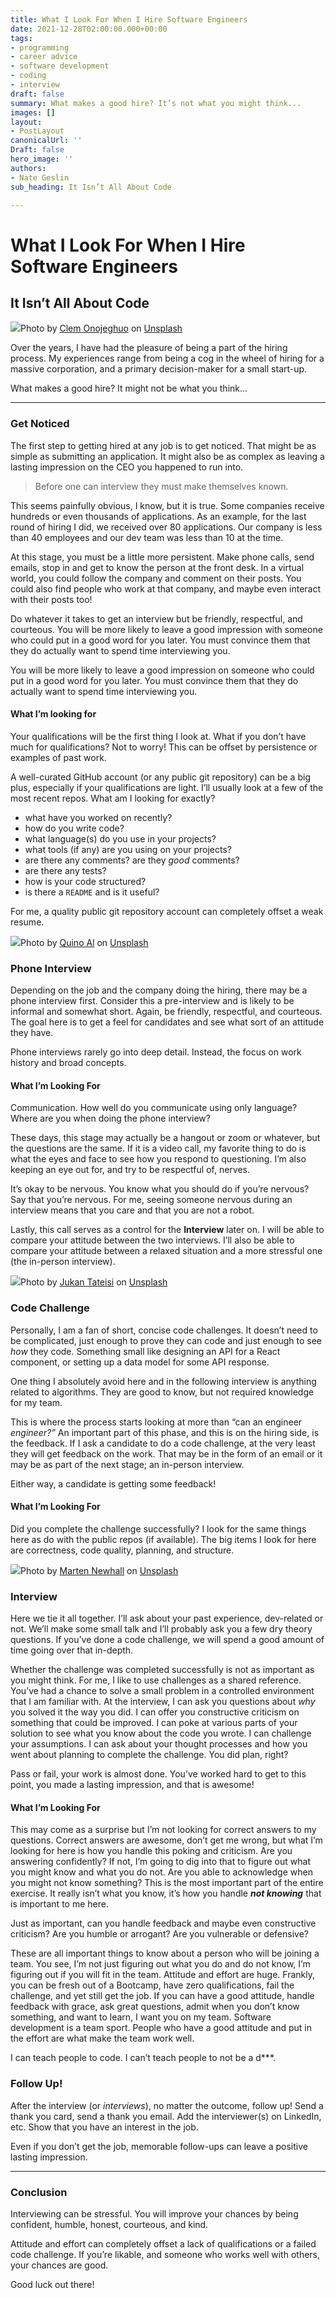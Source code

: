 ```yaml
---
title: What I Look For When I Hire Software Engineers
date: 2021-12-28T02:00:00.000+00:00
tags:
- programming
- career advice
- software development
- coding
- interview
draft: false
summary: What makes a good hire? It’s not what you might think...
images: []
layout:
- PostLayout
canonicalUrl: ''
Draft: false
hero_image: ''
authors:
- Nate Geslin
sub_heading: It Isn’t All About Code

---
```

# What I Look For When I Hire Software Engineers

## It Isn’t All About Code

![](https://cdn-images-1.medium.com/max/1600/0*h7yPWeT3CBwhOo0u)Photo by [Clem Onojeghuo](https://unsplash.com/@clemono?utm_source=medium&utm_medium=referral) on [Unsplash](https://unsplash.com?utm_source=medium&utm_medium=referral)

Over the years, I have had the pleasure of being a part of the hiring process. My experiences range from being a cog in the wheel of hiring for a massive corporation, and a primary decision-maker for a small start-up.

What makes a good hire? It might not be what you think…

---

### Get Noticed

The first step to getting hired at any job is to get noticed. That might be as simple as submitting an application. It might also be as complex as leaving a lasting impression on the CEO you happened to run into.

> Before one can interview they must make themselves known.

This seems painfully obvious, I know, but it is true. Some companies receive hundreds or even thousands of applications. As an example, for the last round of hiring I did, we received over 80 applications. Our company is less than 40 employees and our dev team was less than 10 at the time.

At this stage, you must be a little more persistent. Make phone calls, send emails, stop in and get to know the person at the front desk. In a virtual world, you could follow the company and comment on their posts. You could also find people who work at that company, and maybe even interact with their posts too!

Do whatever it takes to get an interview but be friendly, respectful, and courteous. You will be more likely to leave a good impression with someone who could put in a good word for you later. You must convince them that they do actually want to spend time interviewing you.

You will be more likely to leave a good impression on someone who could put in a good word for you later. You must convince them that they do actually want to spend time interviewing you.

#### **What I’m looking for**

Your qualifications will be the first thing I look at. What if you don’t have much for qualifications? Not to worry! This can be offset by persistence or examples of past work.

A well-curated GitHub account (or any public git repository) can be a big plus, especially if your qualifications are light. I’ll usually look at a few of the most recent repos. What am I looking for exactly?

- what have you worked on recently?
- how do you write code?
- what language(s) do you use in your projects?
- what tools (if any) are you using on your projects?
- are there any comments? are they _good_ comments?
- are there any tests?
- how is your code structured?
- is there a `README` and is it useful?

For me, a quality public git repository account can completely offset a weak resume.

![](https://cdn-images-1.medium.com/max/1600/0*2_GeNQk2M83qG5Cu)Photo by [Quino Al](https://unsplash.com/@quinoal?utm_source=medium&utm_medium=referral) on [Unsplash](https://unsplash.com?utm_source=medium&utm_medium=referral)

### Phone Interview

Depending on the job and the company doing the hiring, there may be a phone interview first. Consider this a pre-interview and is likely to be informal and somewhat short. Again, be friendly, respectful, and courteous. The goal here is to get a feel for candidates and see what sort of an attitude they have.

Phone interviews rarely go into deep detail. Instead, the focus on work history and broad concepts.

#### What I’m Looking For

Communication. How well do you communicate using only language? Where are you when doing the phone interview?

These days, this stage may actually be a hangout or zoom or whatever, but the questions are the same. If it is a video call, my favorite thing to do is what the eyes and face to see how you respond to questioning. I’m also keeping an eye out for, and try to be respectful of, nerves.

It’s okay to be nervous. You know what you should do if you’re nervous? Say that you’re nervous. For me, seeing someone nervous during an interview means that you care and that you are not a robot.

Lastly, this call serves as a control for the **Interview** later on. I will be able to compare your attitude between the two interviews. I’ll also be able to compare your attitude between a relaxed situation and a more stressful one (the in-person interview).

![](https://cdn-images-1.medium.com/max/1600/0*qhxI1jLUBLTcR4a7)Photo by [Jukan Tateisi](https://unsplash.com/@tateisimikito?utm_source=medium&utm_medium=referral) on [Unsplash](https://unsplash.com?utm_source=medium&utm_medium=referral)

### Code Challenge

Personally, I am a fan of short, concise code challenges. It doesn’t need to be complicated, just enough to prove they can code and just enough to see _how_ they code. Something small like designing an API for a React component, or setting up a data model for some API response.

One thing I absolutely avoid here and in the following interview is anything related to algorithms. They are good to know, but not required knowledge for my team.

This is where the process starts looking at more than “can an engineer _engineer?”_ An important part of this phase, and this is on the hiring side, is the feedback. If I ask a candidate to do a code challenge, at the very least they will get feedback on the work. That may be in the form of an email or it may be as part of the next stage; an in-person interview.

Either way, a candidate is getting some feedback!

#### What I’m Looking For

Did you complete the challenge successfully? I look for the same things here as do with the public repos (if available). The big items I look for here are correctness, code quality, planning, and structure.

![](https://cdn-images-1.medium.com/max/1600/0*pbnax9CcqDgXI84S)Photo by [Marten Newhall](https://unsplash.com/@laughayette?utm_source=medium&utm_medium=referral) on [Unsplash](https://unsplash.com?utm_source=medium&utm_medium=referral)

### Interview

Here we tie it all together. I’ll ask about your past experience, dev-related or not. We’ll make some small talk and I’ll probably ask you a few dry theory questions. If you’ve done a code challenge, we will spend a good amount of time going over that in-depth.

Whether the challenge was completed successfully is not as important as you might think. For me, I like to use challenges as a shared reference. You’ve had a chance to solve a small problem in a controlled environment that I am familiar with. At the interview, I can ask you questions about _why_ you solved it the way you did. I can offer you constructive criticism on something that could be improved. I can poke at various parts of your solution to see what you know about the code you wrote. I can challenge your assumptions. I can ask about your thought processes and how you went about planning to complete the challenge. You did plan, right?

Pass or fail, your work is almost done. You’ve worked hard to get to this point, you made a lasting impression, and that is awesome!

#### What I’m Looking For

This may come as a surprise but I’m not looking for correct answers to my questions. Correct answers are awesome, don’t get me wrong, but what I’m looking for here is how you handle this poking and criticism. Are you answering confidently? If not, I’m going to dig into that to figure out what you might know and what you do not. Are you able to acknowledge when you might not know something? This is the most important part of the entire exercise. It really isn’t what you know, it’s how you handle **_not knowing_** that is important to me here.

Just as important, can you handle feedback and maybe even constructive criticism? Are you humble or arrogant? Are you vulnerable or defensive?

These are all important things to know about a person who will be joining a team. You see, I’m not just figuring out what you do and do not know, I’m figuring out if you will fit in the team. Attitude and effort are huge. Frankly, you can be fresh out of a Bootcamp, have zero qualifications, fail the challenge, and yet still get the job. If you can have a good attitude, handle feedback with grace, ask great questions, admit when you don’t know something, and want to learn, I want you on my team. Software development is a team sport. People who have a good attitude and put in the effort are what make the team work well.

I can teach people to code. I can’t teach people to not be a d\*\*\*.

### Follow Up!

After the interview (or _interviews_), no matter the outcome, follow up! Send a thank you card, send a thank you email. Add the interviewer(s) on LinkedIn, etc. Show that you have an interest in the job.

Even if you don’t get the job, memorable follow-ups can leave a positive lasting impression.

---

### Conclusion

Interviewing can be stressful. You will improve your chances by being confident, humble, honest, courteous, and kind.

Attitude and effort can completely offset a lack of qualifications or a failed code challenge. If you’re likable, and someone who works well with others, your chances are good.

Good luck out there!